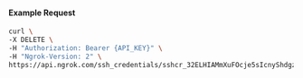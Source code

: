 
#### Example Request

```bash
curl \
-X DELETE \
-H "Authorization: Bearer {API_KEY}" \
-H "Ngrok-Version: 2" \
https://api.ngrok.com/ssh_credentials/sshcr_32ELHIAMmXuFOcje5sIcnyShdgz
```
